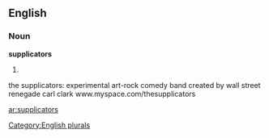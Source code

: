 ==English==

===Noun===
'''supplicators'''

# {{plural of|[[supplicator]]}}

[[Category:English plurals]]


the supplicators:  experimental art-rock comedy band created by wall street renegade carl clark www.myspace.com/thesupplicators

[[ar:supplicators]]